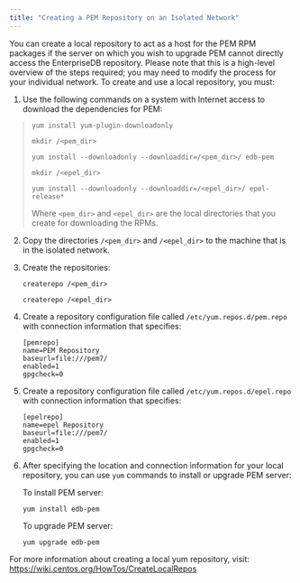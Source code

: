 ```yaml
---
title: "Creating a PEM Repository on an Isolated Network"
---
```


<div id="creating_pem_repository_in_isolated_network" class="registered_link"></div>

You can create a local repository to act as a host for the PEM RPM packages if the server on which you wish to upgrade PEM cannot directly access the EnterpriseDB repository. Please note that this is a high-level overview of the steps required; you may need to modify the process for your individual network. To create and use a local repository, you must:

1.  Use the following commands on a system with Internet access to download the dependencies for PEM:

> ```sourceCode text
> yum install yum-plugin-downloadonly
>
> mkdir /<pem_dir>
>
> yum install --downloadonly --downloaddir=/<pem_dir>/ edb-pem
>
> mkdir /<epel_dir>
>
> yum install --downloadonly --downloaddir=/<epel_dir>/ epel-release*
> ```
>
> Where `<pem_dir>` and `<epel_dir>` are the local directories that you create for downloading the RPMs.

2.  Copy the directories `/<pem_dir>` and `/<epel_dir>` to the machine that is in the isolated network.

3.  Create the repositories:

    ```sourceCode text
    createrepo /<pem_dir>

    createrepo /<epel_dir>
    ```

4.  Create a repository configuration file called `/etc/yum.repos.d/pem.repo` with connection information that specifies:

    ```sourceCode text
    [pemrepo]
    name=PEM Repository
    baseurl=file:///pem7/
    enabled=1
    gpgcheck=0
    ```

5.  Create a repository configuration file called `/etc/yum.repos.d/epel.repo` with connection information that specifies:

    ```sourceCode text
    [epelrepo]
    name=epel Repository
    baseurl=file:///pem7/
    enabled=1
    gpgcheck=0
    ```

6.  After specifying the location and connection information for your local repository, you can use `yum` commands to install or upgrade PEM server:

    To install PEM server:

    ```sourceCode text
    yum install edb-pem
    ```

    To upgrade PEM server:

    ```sourceCode text
    yum upgrade edb-pem
    ```

For more information about creating a local yum repository, visit: <https://wiki.centos.org/HowTos/CreateLocalRepos>
